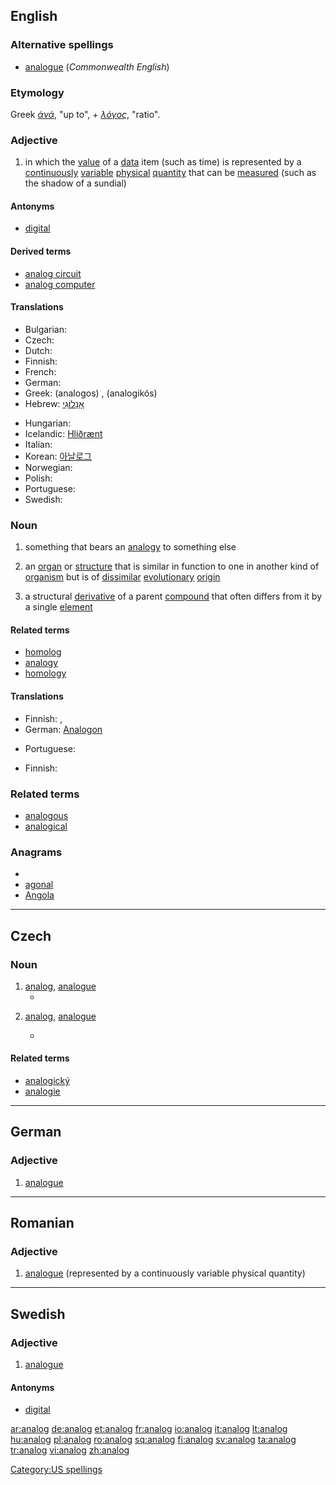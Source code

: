 ==English==

===Alternative spellings===
* [[analogue]] (''Commonwealth English'')

===Etymology===
Greek ''[[άνά]]'', "up to", + ''[[λόγος]]'', "ratio".

===Adjective===
{{en-adj|-}}

# {{context|of a device or system}} in which the [[value]] of a [[data]] item (such as time) is represented by a [[continuously]] [[variable]] [[physical]] [[quantity]] that can be [[measured]] (such as the shadow of a sundial)

====Antonyms====
* [[digital]]

====Derived terms====
* [[analog circuit]]
* [[analog computer]]

====Translations====
{{trans-top|represented by a continuously variable physical quantity}}
* Bulgarian: {{t+|bg|аналог|m|tr=analóg}}
* Czech: {{t-|cs|analogový|m}}
* Dutch: {{t+|nl|analoog}}
* Finnish: {{t+|fi|analoginen}}
* French: {{t+|fr|analogique}}
* German: {{t+|de|analog}}
* Greek: (analogos)<!--this is the transcription and requires Greek script-->, {{t|el|αναλογικός|m}} (analogikós)
* Hebrew: [[אָנָלוֹגִי]] {{m}}
{{trans-mid}}
* Hungarian: {{t+|hu|analóg}}
* Icelandic: [[Hliðrænt]]
* Italian: {{t-|it|analogico}}
* Korean: [[아날로그]]
* Norwegian: {{t-|no|analog}}
* Polish: {{t-|pl|analogowy|m}}
* Portuguese: {{t+|pt|analógico}}
* Swedish: {{t+|sv|analog}}
{{trans-bottom}}

===Noun===
{{en-noun}}

# {{countable}} something that bears an [[analogy]] to something else
# {{countable|biology}} an [[organ]] or [[structure]] that is similar in function to one in another kind of [[organism]] but is of [[dissimilar]] [[evolutionary]] [[origin]]
# {{chemistry}} a structural [[derivative]] of a parent [[compound]] that often differs from it by a single [[element]]

====Related terms====
* [[homolog]]
* [[analogy]]
* [[homology]]

====Translations====
{{trans-top|something that bears an analogy}}
* Finnish: {{t|fi|vertaus}}, {{t|fi||analogia}}
* German: [[Analogon]] {{n}}
{{trans-mid}}
* Portuguese: {{t+|pt|análogo|m}}
{{trans-bottom}}

{{trans-top|organ or structure}}
* Finnish: {{t|fi|samatoimintainen}} {{t+|fi|elin}}
{{trans-mid}}
{{trans-bottom}}

{{trans-top|structural derivative}}
{{trans-mid}}
{{trans-bottom}}

===Related terms===
* [[analogous]]
* [[analogical]]

===Anagrams===
* {{alphagram|aaglno}}
* [[agonal#English|agonal]]
* [[Angola#English|Angola]]


[[Category:US spellings]]

----

==Czech==

===Noun===
{{cs-noun|g=m}}

# [[#English|analog]], [[analogue]] {{gloss|something that bears an analogy to something else}}
#* {{quote-book|year=2007|author=Karel Riegel|title=Ekonomická psychologie
|passage=Průmyslová výroba, industriální věk již těží ze zdroje, kterému se nešťastně říká "lidská pracovní síla". Je napojena na cyklus, v němž se člověk stává '''analogem''' přírodní síly a oživuje soustavu strojů.
|url=http://books.google.com/books?id=v4-3xUKu6jkC&pg=PA46&dq=analogem&lr=lang_cs&as_drrb_is=q&as_minm_is=0&as_miny_is=&as_maxm_is=0&as_maxy_is=&as_brr=0&ei=BhJoS6fCNZLGywTKremgBQ&cd=116#v=onepage&q=analogem&f=false}}
# {{chemistry|lang=cs}} [[#English|analog]], [[analogue]] {{gloss|structural derivative of a parent compound}}
#* {{quote-book|year=2006|author=Jaroslav Rybka|title=Diabetologie pro sestry
|passage=Prvním dlouze působícím inzulinovým '''analogem''' byl glargin připravený DNA-rekombinantní technologií.
|url=http://books.google.com/books?id=PDbgS6BmsPUC&pg=PA69&dq=analogem&lr=lang_cs&as_drrb_is=q&as_minm_is=0&as_miny_is=&as_maxm_is=0&as_maxy_is=&as_brr=0&ei=3hBoS66NGJjEzgSF-OE2&cd=9#v=onepage&q=analogem&f=false}}

====Related terms====
* [[analogický]]
* [[analogie]]

----

==German==

===Adjective===
{{de-adj|-}}

# [[analogue]]

----

==Romanian==

===Adjective===
{{infl|ro|adjective}}

# [[analogue]] (represented by a continuously variable physical quantity)

{{tbot entry|Romanian|analogue|2009|July|ro}}

----

==Swedish==

===Adjective===
{{sv-adj-abs}}

# [[analogue]]

====Antonyms====
* [[digital]]

[[ar:analog]]
[[de:analog]]
[[et:analog]]
[[fr:analog]]
[[io:analog]]
[[it:analog]]
[[lt:analog]]
[[hu:analog]]
[[pl:analog]]
[[ro:analog]]
[[sq:analog]]
[[fi:analog]]
[[sv:analog]]
[[ta:analog]]
[[tr:analog]]
[[vi:analog]]
[[zh:analog]]